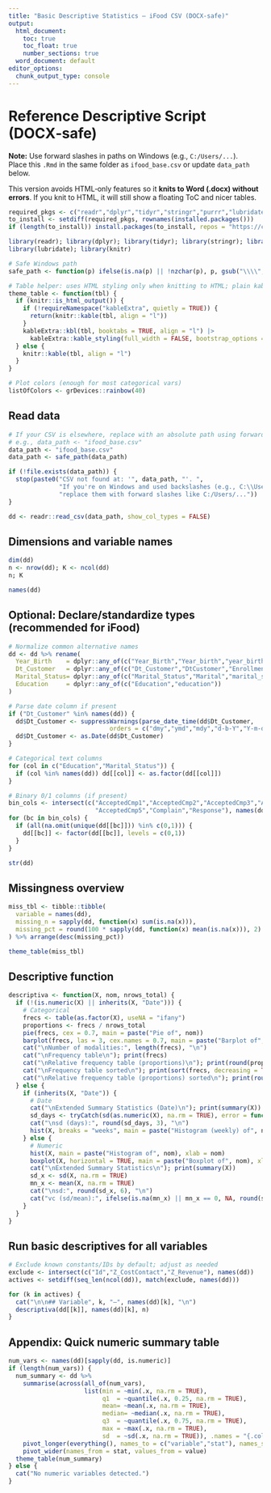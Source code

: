 ---
title: "Basic Descriptive Statistics — iFood CSV (DOCX‑safe)"
output:
  html_document:
    toc: true
    toc_float: true
    number_sections: true
  word_document: default
editor_options: 
  chunk_output_type: console
---

# Reference Descriptive Script (DOCX‑safe)

**Note:** Use forward slashes in paths on Windows (e.g., `C:/Users/...`).  
Place this `.Rmd` in the same folder as `ifood_base.csv` or update `data_path` below.

This version avoids HTML‑only features so it **knits to Word (.docx) without errors**.
If you knit to HTML, it will still show a floating ToC and nicer tables.

```{r setup, message=FALSE, warning=FALSE}
required_pkgs <- c("readr","dplyr","tidyr","stringr","purrr","lubridate","knitr")
to_install <- setdiff(required_pkgs, rownames(installed.packages()))
if (length(to_install)) install.packages(to_install, repos = "https://cloud.r-project.org")

library(readr); library(dplyr); library(tidyr); library(stringr); library(purrr)
library(lubridate); library(knitr)

# Safe Windows path
safe_path <- function(p) ifelse(is.na(p) || !nzchar(p), p, gsub("\\\\", "/", p))

# Table helper: uses HTML styling only when knitting to HTML; plain kable for Word/PDF
theme_table <- function(tbl) {
  if (knitr::is_html_output()) {
    if (!requireNamespace("kableExtra", quietly = TRUE)) {
      return(knitr::kable(tbl, align = "l"))
    }
    kableExtra::kbl(tbl, booktabs = TRUE, align = "l") |>
      kableExtra::kable_styling(full_width = FALSE, bootstrap_options = c("striped","hover","condensed"), font_size = 11)
  } else {
    knitr::kable(tbl, align = "l")
  }
}

# Plot colors (enough for most categorical vars)
listOfColors <- grDevices::rainbow(40)
```

## Read data

```{r read, message=FALSE, warning=FALSE}
# If your CSV is elsewhere, replace with an absolute path using forward slashes
# e.g., data_path <- "ifood_base.csv"
data_path <- "ifood_base.csv"
data_path <- safe_path(data_path)

if (!file.exists(data_path)) {
  stop(paste0("CSV not found at: '", data_path, "'. ",
              "If you're on Windows and used backslashes (e.g., C:\\Users\\...), ",
              "replace them with forward slashes like C:/Users/..."))
}

dd <- readr::read_csv(data_path, show_col_types = FALSE)
```

## Dimensions and variable names

```{r dims-names}
dim(dd)
n <- nrow(dd); K <- ncol(dd)
n; K

names(dd)
```

## Optional: Declare/standardize types (recommended for iFood)

```{r declare-types, message=FALSE, warning=FALSE}
# Normalize common alternative names
dd <- dd %>% rename(
  Year_Birth    = dplyr::any_of(c("Year_Birth","Year_birth","year_birth","Year","YearBirth")),
  Dt_Customer   = dplyr::any_of(c("Dt_Customer","DtCustomer","EnrollmentDate","Customer_Date","date_customer")),
  Marital_Status= dplyr::any_of(c("Marital_Status","Marital","marital_status")),
  Education     = dplyr::any_of(c("Education","education"))
)

# Parse date column if present
if ("Dt_Customer" %in% names(dd)) {
  dd$Dt_Customer <- suppressWarnings(parse_date_time(dd$Dt_Customer,
                            orders = c("dmy","ymd","mdy","d-b-Y","Y-m-d","d/m/Y","m/d/Y")))
  dd$Dt_Customer <- as.Date(dd$Dt_Customer)
}

# Categorical text columns
for (col in c("Education","Marital_Status")) {
  if (col %in% names(dd)) dd[[col]] <- as.factor(dd[[col]])
}

# Binary 0/1 columns (if present)
bin_cols <- intersect(c("AcceptedCmp1","AcceptedCmp2","AcceptedCmp3","AcceptedCmp4",
                        "AcceptedCmp5","Complain","Response"), names(dd))
for (bc in bin_cols) {
  if (all(na.omit(unique(dd[[bc]])) %in% c(0,1))) {
    dd[[bc]] <- factor(dd[[bc]], levels = c(0,1))
  }
}

str(dd)
```

## Missingness overview

```{r missingness}
miss_tbl <- tibble::tibble(
  variable = names(dd),
  missing_n = sapply(dd, function(x) sum(is.na(x))),
  missing_pct = round(100 * sapply(dd, function(x) mean(is.na(x))), 2)
) %>% arrange(desc(missing_pct))

theme_table(miss_tbl)
```

## Descriptive function

```{r descriptiva-fn}
descriptiva <- function(X, nom, nrows_total) {
  if (!(is.numeric(X) || inherits(X, "Date"))) {
    # Categorical
    frecs <- table(as.factor(X), useNA = "ifany")
    proportions <- frecs / nrows_total
    pie(frecs, cex = 0.7, main = paste("Pie of", nom))
    barplot(frecs, las = 3, cex.names = 0.7, main = paste("Barplot of", nom), col = listOfColors)
    cat("\nNumber of modalities:", length(frecs), "\n")
    cat("\nFrequency table\n"); print(frecs)
    cat("\nRelative frequency table (proportions)\n"); print(round(proportions, 4))
    cat("\nFrequency table sorted\n"); print(sort(frecs, decreasing = TRUE))
    cat("\nRelative frequency table (proportions) sorted\n"); print(round(sort(proportions, decreasing = TRUE), 4))
  } else {
    if (inherits(X, "Date")) {
      # Date
      cat("\nExtended Summary Statistics (Date)\n"); print(summary(X))
      sd_days <- tryCatch(sd(as.numeric(X), na.rm = TRUE), error = function(e) NA_real_)
      cat("\nsd (days):", round(sd_days, 3), "\n")
      hist(X, breaks = "weeks", main = paste("Histogram (weekly) of", nom), xlab = nom)
    } else {
      # Numeric
      hist(X, main = paste("Histogram of", nom), xlab = nom)
      boxplot(X, horizontal = TRUE, main = paste("Boxplot of", nom), xlab = nom)
      cat("\nExtended Summary Statistics\n"); print(summary(X))
      sd_x <- sd(X, na.rm = TRUE)
      mn_x <- mean(X, na.rm = TRUE)
      cat("\nsd:", round(sd_x, 6), "\n")
      cat("vc (sd/mean):", ifelse(is.na(mn_x) || mn_x == 0, NA, round(sd_x / mn_x, 6)), "\n")
    }
  }
}
```

## Run basic descriptives for all variables

```{r run-descriptive, fig.width=7, fig.height=4}
# Exclude known constants/IDs by default; adjust as needed
exclude <- intersect(c("Id","Z_CostContact","Z_Revenue"), names(dd))
actives <- setdiff(seq_len(ncol(dd)), match(exclude, names(dd)))

for (k in actives) {
  cat("\n\n## Variable", k, "—", names(dd)[k], "\n")
  descriptiva(dd[[k]], names(dd)[k], n)
}
```

## Appendix: Quick numeric summary table

```{r quick-numeric-summary, message=FALSE, warning=FALSE}
num_vars <- names(dd)[sapply(dd, is.numeric)]
if (length(num_vars)) {
  num_summary <- dd %>%
    summarise(across(all_of(num_vars),
                     list(min = ~min(.x, na.rm = TRUE),
                          q1  = ~quantile(.x, 0.25, na.rm = TRUE),
                          mean= ~mean(.x, na.rm = TRUE),
                          median= ~median(.x, na.rm = TRUE),
                          q3  = ~quantile(.x, 0.75, na.rm = TRUE),
                          max = ~max(.x, na.rm = TRUE),
                          sd  = ~sd(.x, na.rm = TRUE)), .names = "{.col}_{.fn}")) %>%
    pivot_longer(everything(), names_to = c("variable","stat"), names_sep = "_") %>%
    pivot_wider(names_from = stat, values_from = value)
  theme_table(num_summary)
} else {
  cat("No numeric variables detected.")
}
```